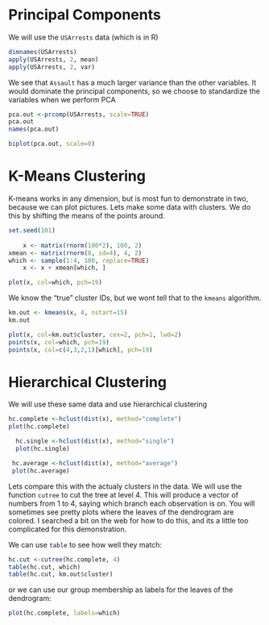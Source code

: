 Principal Components
====================
We will use the `USArrests` data (which is in R)
```r
dimnames(USArrests)
apply(USArrests, 2, mean)
apply(USArrests, 2, var)
```

We see that `Assault` has a much larger variance than the other variables. It would dominate the principal components, so we choose to standardize the variables when we perform PCA

```r
pca.out <-prcomp(USArrests, scale=TRUE)
pca.out
names(pca.out)

biplot(pca.out, scale=0)
```

K-Means Clustering
==================
K-means works in any dimension, but is most fun to demonstrate in two, because we can plot pictures.
Lets make some data with clusters. We do this by shifting the means of the points around.
```r
set.seed(101)
    
    x <- matrix(rnorm(100*2), 100, 2)
xmean <- matrix(rnorm(8, sd=4), 4, 2)
which <- sample(1:4, 100, replace=TRUE)
    x <- x + xmean[which, ]

plot(x, col=which, pch=19)
```

We know the "true" cluster IDs, but we wont tell that to the `kmeans` algorithm.

```r
km.out <- kmeans(x, 4, nstart=15)
km.out

plot(x, col=km.out$cluster, cex=2, pch=1, lwd=2)
points(x, col=which, pch=19)
points(x, col=c(4,3,2,1)[which], pch=19)
```

Hierarchical Clustering
=======================
We will use these same data and use hierarchical clustering

```r
hc.complete <-hclust(dist(x), method="complete")
plot(hc.complete)

  hc.single <-hclust(dist(x), method="single")
  plot(hc.single)

 hc.average <-hclust(dist(x), method="average")
 plot(hc.average)

```

Lets compare this with the actualy clusters in the data. We will use the function `cutree` to cut the tree at level 4. This will produce a vector of numbers from 1 to 4, saying which branch each observation is on. You will sometimes see pretty plots where the leaves of the dendrogram are colored. I searched a bit on the web for how to do this, and its a little too complicated for this demonstration.

We can use `table` to see how well they match:
```r
hc.cut <-cutree(hc.complete, 4)
table(hc.cut, which)
table(hc.cut, km.out$cluster)
```
or we can use our group membership as labels for the leaves of the dendrogram:
```r
plot(hc.complete, labels=which)
```
 